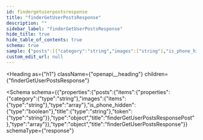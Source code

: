 ```yaml
---
id: findergetuserpostsresponse
title: "finderGetUserPostsResponse"
description: ""
sidebar_label: "finderGetUserPostsResponse"
hide_title: true
hide_table_of_contents: true
schema: true
sample: {"posts":[{"category":"string","images":["string"],"is_phone_hidden":true,"title":"string","token":"string"}]}
custom_edit_url: null
---
```



<Heading
  as={"h1"}
  className={"openapi__heading"}
  children={"finderGetUserPostsResponse"}
>
</Heading>





<Schema
  schema={{"properties":{"posts":{"items":{"properties":{"category":{"type":"string"},"images":{"items":{"type":"string"},"type":"array"},"is_phone_hidden":{"type":"boolean"},"title":{"type":"string"},"token":{"type":"string"}},"type":"object","title":"finderGetUserPostsResponsePost"},"type":"array"}},"type":"object","title":"finderGetUserPostsResponse"}}
  schemaType={"response"}
>
  
</Schema>
            